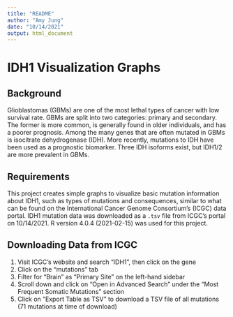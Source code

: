 ```yaml
---
title: "README"
author: "Amy Jung"
date: "10/14/2021"
output: html_document
---
```


# IDH1 Visualization Graphs

## Background

Glioblastomas (GBMs) are one of the most lethal types of cancer with low survival rate. GBMs are split into two categories: primary and secondary. The former is more common, is generally found in older individuals, and has a poorer prognosis. Among the many genes that are often mutated in GBMs is isocitrate dehydrogenase (IDH). More recently, mutations to IDH have been used as a prognostic biomarker. Three IDH isoforms exist, but IDH1/2 are more prevalent in GBMs.

## Requirements

This project creates simple graphs to visualize basic mutation information about IDH1, such as types of mutations and consequences, similar to what can be found on the International Cancer Genome Consortium's (ICGC) data portal. IDH1 mutation data was downloaded as a `.tsv` file from ICGC's portal on 10/14/2021. R version 4.0.4 (2021-02-15) was used for this project.

## Downloading Data from ICGC

1) Visit ICGC's website and search "IDH1", then click on the gene
2) Click on the "mutations" tab
3) Filter for "Brain" as "Primary Site" on the left-hand sidebar
4) Scroll down and click on "Open in Advanced Search" under the "Most Frequent Somatic Mutations" section
5) Click on "Export Table as TSV" to download a TSV file of all mutations (71 mutations at time of download)

